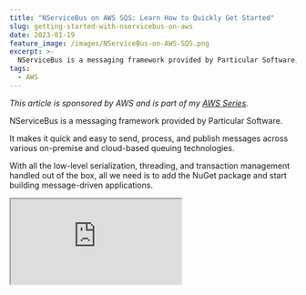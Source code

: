 ```yaml
---
title: "NServiceBus on AWS SQS: Learn How to Quickly Get Started"
slug: getting-started-with-nservicebus-on-aws
date: 2023-01-19
feature_image: /images/NServiceBus-on-AWS-SQS.png
excerpt: >-
  NServiceBus is a messaging framework provided by Particular Software, which makes it quick and easy to build message-driven applications. Learn how to quickly get started by building a sender/receiver using NServiceBus on AWS.
tags:
  - AWS
---
```

_This article is sponsored by AWS and is part of my [AWS Series](/tag/aws/)._

NServiceBus is a messaging framework provided by Particular Software.

It makes it quick and easy to send, process, and publish messages across various on-premise and cloud-based queuing technologies.

With all the low-level serialization, threading, and transaction management handled out of the box, all we need is to add the NuGet package and start building message-driven applications.

<iframe src="https://www.youtube.com/embed/Z8E-9OKgD3Q?feature=oembed" />

In this article, let’s learn how to

-   Get started using NServiceBus and core concepts.
-   Send and process messages in a .NET application.
-   Use AWS SQS as the underlying transport.
-   Handling large message sizes in SQS transport

## NServiceBus and Important Concepts

Before diving into any code, let's understand some of the core terms used in building message-based applications and NServiceBus.

-   **Message:** Commands and Events are generally classified as Messages. A Command is used to request an action must be taken, whereas an Event indicates an action has happened.  
    
-   **Endpoint:** An Endpoint is a logical entity that sends/receives messages with other Endpoints. An endpoint is identified by a name. A deployed endpoint is referred to as an instance.
-   **Hosting:** Hosting is how an endpoint instance is run on a process. Multiple endpoint instances can be hosted in the same process.
-   **Transport:** Transport is the mechanism by which Endpoints communicate with each other. NServiceBus supports different transport mechanisms and can be easily plugged in when configuring the bus.

## Install and Setup NServiceBus

To get started with NServiceBus, all we need to do is install the [NuGet package](https://www.nuget.org/packages/NServiceBus/).

Once installed, we need to configure NServiceBus to set up the Endpoint and Transport. In this blog post, we will see how to set up an application to send messages and another to receive and process the message using Amazon SQS as the underlying transport.

The configuration is similar when using other Transport mechanisms.

So, let's get started.

### Code Organization for Sender & Receiver

When building message-based applications, there's usually a Sender that sends a message which is then processed asynchronously by the Receiver application.

Before creating the Sender/Receiver, let's first define the Message structure and the associated class.

NServiceBus suggests having the  Messages to be [self-contained](https://docs.particular.net/tutorials/nservicebus-step-by-step/2-sending-a-command/#organizing-messages).

Create a separate class-library project and have your Events and Commands defined inside the assembly. Add a reference to the NServiceBus library to define the message types.

![user-messages.csproj class library project with the messages required and used by NServiceBus.](/images/image-3.png)

In this example, I have the `user-messages` project, which has a reference to the `NServiceBus` NuGet package.

I have one Message defined - `CreateUserCommand` as shown below.

```csharp
public class CreateUserCommand : ICommand
{
    public Guid Id { get; set; }
    public string Name { get; set; }

    public CreateUserCommand(Guid id, string name)
    {
        Id = id;
        Name = name ?? throw new ArgumentNullException(nameof(name));
    }
}

```

The `CreateUserCommand` is used to create a new user in the system.

### Setting Up Receiver on Amazon SQS Transport

To decouple the request to create a user and the actual creation of the user, we can create a background process to handle the user creation.

In the solution, the `user-service` project is a console application that runs independently of the application that requests the creation of new users ( `user-api` ).

In the `Program.cs` of the console application, we can set up the initialization code for NServiceBus.

It sets up a new Endpoint by specifying  `EndpointConfiguration` and configuring the transport. The Endpoint is named "_user-service_" and uses Amazon SQS as its underlying transport.

The `EnableInstallers` method on the EndpointConfiguration ensures that all the associated infrastructure is automatically set up if it does not already exist.

```csharp
using NServiceBus;

Console.WriteLine("Hello, World!");

var endpointConfiguration = new EndpointConfiguration("user-service");
var transport = endpointConfiguration.UseTransport<SqsTransport>();
endpointConfiguration.EnableInstallers();

var endointInstance = await Endpoint.Start(endpointConfiguration);

Console.WriteLine("Press any key to stop");

Console.ReadKey();

await endointInstance.Stop();

```

The `CreateUserCommandHandler` is responsible for handling and processing `CreateUserCommand` when that message arrives in the queue.

The handler class, by convention, must implement the `IHanleMessages<>` interface, specifying the message it handles. The `Handle` method has the necessary logic required to process the message.

The receiver logs the message contents in this example, as shown below.

```csharp
internal class CreateUserCommandHandler : IHandleMessages<CreateUserCommand>
{
    static ILog log = LogManager.GetLogger<CreateUserCommandHandler>();

    public async Task Handle(
    CreateUserCommand message, IMessageHandlerContext context)
    {
        log.Info($"Processed message for user with Id {message.Id}, and {message.Name}");

        / Create the user
        / Save To database/persistent store
    }
}

```

#### Underlying Infrastructure with Amazon SQS

When running the Receiver application for the first time, it automatically configures the infrastructure required.

Below you can see two Amazon SQS Queue is automatically created

-   _user-service_  → For messages sent to the Endpoint
-   _error_ → For messages that fail to process by the Receiver

![](/images/image.png)

You can see these resources in the Amazon Console or from Visual Studio if you have [AWS Toolkit installed and set up.](/blog/amazon-credentials-dotnet/)

![](/images/image-1.png)

If you start one more instance of the Receiver Endpoint, it listens to the same _user-service_ SQS Queue. There is only one Queue created, and all the instances process the message of the same Queue.

Creating more instances is useful when there are a lot of messages to process, and you can scale out to process the messages faster.

### Setting Up Sender to Send Messages To SQS

With the Receiver ready to process the messages coming into the Amazon SQS Queue, let's start sending some messages.

The `user-api` project is an ASP NET Core Web API application configured to publish messages.

The `Program.cs` configures the NServiceBus Endpoint ('_user-api_') and the Transport as before.

Since the API does not process any messages and is responsible for only sending messages, the `EndpointConfiguration` is marked as, as shown below.

We also need to configure the Routing to configure the endpoint to which the message must be sent. In this case, the message needs to be sent to the _user-service_ responsible for processing the messages.

```csharp
builder.Host.UseNServiceBus(context =>
{
    var endpointConfiguration = new EndpointConfiguration("user-api");
    var transport = endpointConfiguration.UseTransport<SqsTransport>();
    transport.Routing().RouteToEndpoint(typeof(CreateUserCommand), "user-service");
    endpointConfiguration.SendOnly();

    return endpointConfiguration;
});

```

The `UserController` has a `POST` method, which uses the `IMessageSession` instance from NServiceBus to send the message. It creates a new `CreateUserCommand` message instance and sends it to the bus.

```csharp
public UserController(IMessageSession session, ILogger<UserController> logger)
{
    this.session = session;
    _logger = logger;
}

[HttpPost]
public async Task Post(UserData userData)
{
    await session.Send(new CreateUserCommand(userData.Id, userData.Name));
}

```

Since we are publishing the same message type and with the Routing information, NServiceBus knows where to send the message. It places the message in the Amazon SQS Queue created by the Receiver application.

As soon as the message is dropped in the queue, the Receiver application will pick it up for processing and hand it over to the message handler. It processes the messages and writes the output to the console.

## Large Message Sizes with NServiceBus and SQS Transport

Amazon SQS has a [maximum message size of 256KB.](https://docs.aws.amazon.com/AWSSimpleQueueService/latest/SQSDeveloperGuide/quotas-messages.html)

This means if the message sent from NServiceBus is larger than 256KB, it will have an error when sending it to the SQS Queue.

Messages containing content like images or document streams can easily exceed the maximum size limit size.

In this case, the application throws an error when publishing the message to the Amazon SQS Queue.

NServiceBus provides out-of-the-box support for these scenarios by allowing us to send these messages using Amazon S3. The actual message content gets written into S3, and a link to it is shared as part of the message.

As shown below, setting up Amazon S3 for large messages is easily done by single-line configuration.

```csharp
transport.S3(
    bucketForLargeMessages: "user-service-large-messages",
    keyPrefix: "user");

```

The receiver uses the Amazon S3 document link to retrieve the message and pass it on to the message handler.

##### Additional Reading

-   **[NServiceBus Step-by-step](https://docs.particular.net/tutorials/nservicebus-step-by-step/)**
-   **[Amazon SQS Transport](https://docs.particular.net/transports/sqs/)**
-   [NServiceBus Pricing](https://particular.net/pricing)  
    

Full source code sample [available here](https://rahulpnath.visualstudio.com/YouTube%20Samples/_git/NServiceBus.AWS.SQS).